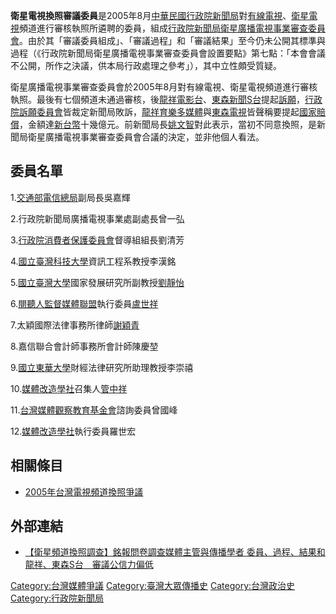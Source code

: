 '''衛星電視換照審議委員'''是2005年8月[[中華民國行政院新聞局|中華民國行政院新聞局]]對[[有線電視|有線電視]]、[[衛星電視|衛星電視]]頻道進行審核執照所遴聘的委員，組成[[行政院新聞局衛星廣播電視事業審查委員會|行政院新聞局衛星廣播電視事業審查委員會]]。由於其「審議委員組成」、「審議過程」和「審議結果」至今仍未公開其標準與過程（《行政院新聞局衛星廣播電視事業審查委員會設置要點》第七點：「本會會議不公開，所作之決議，供本局行政處理之參考」），其中立性頗受質疑。

衛星廣播電視事業審查委員會於2005年8月對有線電視、衛星電視頻道進行審核執照。最後有七個頻道未通過審核，後[[龍祥電影台|龍祥電影台]]、[[東森新聞S台|東森新聞S台]]提起[[訴願|訴願]]，[[行政院訴願委員會|行政院訴願委員會]]皆裁定新聞局敗訴，[[龍祥育樂多媒體|龍祥育樂多媒體]]與[[東森電視|東森電視]]皆聲稱要提起[[國家賠償|國家賠償]]，金額達[[新台幣|新台幣]]十幾億元。前新聞局長[[姚文智|姚文智]]對此表示，當初不同意換照，是新聞局衛星廣播電視事業審查委員會合議的決定，並非他個人看法。

==委員名單==
1.[[交通部電信總局|交通部電信總局]]副局長吳嘉輝

2.行政院新聞局廣播電視事業處副處長曾一弘

3.[[行政院消費者保護委員會|行政院消費者保護委員會]]督導組組長劉清芳

4.[[國立臺灣科技大學|國立臺灣科技大學]]資訊工程系教授李漢銘

5.[[國立臺灣大學|國立臺灣大學]]國家發展研究所副教授[[劉靜怡|劉靜怡]]

6.[[閱聽人監督媒體聯盟|閱聽人監督媒體聯盟]]執行委員[[盧世祥|盧世祥]]

7.太穎國際法律事務所律師[[謝穎青|謝穎青]]

8.嘉信聯合會計師事務所會計師陳慶堃

9.[[國立東華大學|國立東華大學]]財經法律研究所助理教授李崇禧

10.[[媒體改造學社|媒體改造學社]]召集人[[管中祥|管中祥]]

11.[[台灣媒體觀察教育基金會|台灣媒體觀察教育基金會]]諮詢委員曾國峰

12.[[媒體改造學社|媒體改造學社]]執行委員羅世宏

==相關條目==
*[[2005年台灣電視頻道換照爭議|2005年台灣電視頻道換照爭議]]

==外部連結==
* [https://web.archive.org/web/20070929135905/http://mol.mcu.edu.tw/search_show.php?enid=58321 【衛星頻道換照調查】銘報問卷調查媒體主管與傳播學者 委員、過程、結果和龍祥、東森S台　審議公信力偏低]

[[Category:台灣媒體爭議|Category:台灣媒體爭議]]
[[Category:臺灣大眾傳播史|Category:臺灣大眾傳播史]]
[[Category:台灣政治史|Category:台灣政治史]]
[[Category:行政院新聞局|Category:行政院新聞局]]